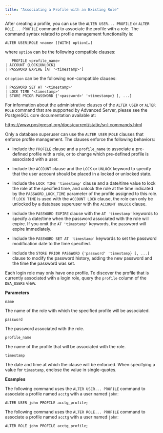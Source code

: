 ```yaml
---
title: "Associating a Profile with an Existing Role"
---
```


<div id="associating_a_profile_with_an_existing_role" class="registered_link"></div>

After creating a profile, you can use the `ALTER USER... PROFILE` or `ALTER ROLE... PROFILE` command to associate the profile with a role. The command syntax related to profile management functionality is:

```text
ALTER USER|ROLE <name> [[WITH] option[…]
```

where `option` can be the following compatible clauses:

```text
   PROFILE <profile_name>
| ACCOUNT {LOCK|UNLOCK}
| PASSWORD EXPIRE [AT '<timestamp>']
```

or `option` can be the following non-compatible clauses:

```text
| PASSWORD SET AT '<timestamp>'
| LOCK TIME '<timestamp>'
| STORE PRIOR PASSWORD {'<password>' '<timestamp>} [, ...]
```

For information about the administrative clauses of the `ALTER USER` or `ALTER ROLE` command that are supported by Advanced Server, please see the PostgreSQL core documentation available at:

<https://www.postgresql.org/docs/current/static/sql-commands.html>

Only a database superuser can use the `ALTER USER|ROLE` clauses that enforce profile management. The clauses enforce the following behaviors:

-   Include the `PROFILE` clause and a `profile_name` to associate a pre-defined profile with a role, or to change which pre-defined profile is associated with a user.

-   Include the `ACCOUNT` clause and the `LOCK` or `UNLOCK` keyword to specify that the user account should be placed in a locked or unlocked state.

-   Include the `LOCK TIME 'timestamp'` clause and a date/time value to lock the role at the specified time, and unlock the role at the time indicated by the `PASSWORD_LOCK_TIME` parameter of the profile assigned to this role. If `LOCK TIME` is used with the `ACCOUNT LOCK` clause, the role can only be unlocked by a database superuser with the `ACCOUNT UNLOCK` clause.

-   Include the `PASSWORD EXPIRE` clause with the `AT 'timestamp'` keywords to specify a date/time when the password associated with the role will expire. If you omit the `AT 'timestamp'` keywords, the password will expire immediately.

-   Include the `PASSWORD SET AT 'timestamp'` keywords to set the password modification date to the time specified.

-   Include the `STORE PRIOR PASSWORD {'password' 'timestamp} [, ...]` clause to modify the password history, adding the new password and the time the password was set.

Each login role may only have one profile. To discover the profile that is currently associated with a login role, query the `profile` column of the `DBA_USERS` view.

**Parameters**

`name`

The name of the role with which the specified profile will be associated.

`password`

The password associated with the role.

`profile_name`

The name of the profile that will be associated with the role.

`timestamp`

The date and time at which the clause will be enforced. When specifying a value for `timestamp`, enclose the value in single-quotes.

**Examples**

The following command uses the `ALTER USER... PROFILE` command to associate a profile named `acctg` with a user named `john`:

```text
ALTER USER john PROFILE acctg_profile;
```

The following command uses the `ALTER ROLE... PROFILE` command to associate a profile named `acctg` with a user named `john`:

```text
ALTER ROLE john PROFILE acctg_profile;
```
